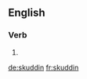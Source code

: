 {{rfv}}
==English==

===Verb===
{{head|en}}

# {{present participle of|skud}}

[[de:skuddin]]
[[fr:skuddin]]